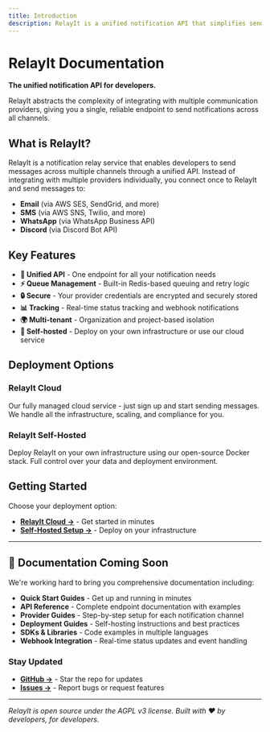 ```yaml
---
title: Introduction
description: RelayIt is a unified notification API that simplifies sending messages across multiple channels. Send emails, SMS, WhatsApp, and Discord messages through a single, reliable endpoint.
---
```


# RelayIt Documentation

**The unified notification API for developers.**

RelayIt abstracts the complexity of integrating with multiple communication providers, giving you a single, reliable endpoint to send notifications across all channels.

## What is RelayIt?

RelayIt is a notification relay service that enables developers to send messages across multiple channels through a unified API. Instead of integrating with multiple providers individually, you connect once to RelayIt and send messages to:

- **Email** (via AWS SES, SendGrid, and more)
- **SMS** (via AWS SNS, Twilio, and more) 
- **WhatsApp** (via WhatsApp Business API)
- **Discord** (via Discord Bot API)

## Key Features

- **🚀 Unified API** - One endpoint for all your notification needs
- **⚡ Queue Management** - Built-in Redis-based queuing and retry logic
- **🔒 Secure** - Your provider credentials are encrypted and securely stored
- **📊 Tracking** - Real-time status tracking and webhook notifications
- **🌍 Multi-tenant** - Organization and project-based isolation
- **🔧 Self-hosted** - Deploy on your own infrastructure or use our cloud service

## Deployment Options

### RelayIt Cloud
Our fully managed cloud service - just sign up and start sending messages. We handle all the infrastructure, scaling, and compliance for you.

### RelayIt Self-Hosted  
Deploy RelayIt on your own infrastructure using our open-source Docker stack. Full control over your data and deployment environment.

## Getting Started

Choose your deployment option:

- **[RelayIt Cloud →](https://app.relayit.com/signup)** - Get started in minutes
- **[Self-Hosted Setup →](https://github.com/tedtoo/relayit)** - Deploy on your infrastructure

---

## 📖 Documentation Coming Soon

We're working hard to bring you comprehensive documentation including:

- **Quick Start Guides** - Get up and running in minutes
- **API Reference** - Complete endpoint documentation with examples
- **Provider Guides** - Step-by-step setup for each notification channel
- **Deployment Guides** - Self-hosting instructions and best practices
- **SDKs & Libraries** - Code examples in multiple languages
- **Webhook Integration** - Real-time status updates and event handling

### Stay Updated

- **[GitHub →](https://github.com/tedtoo/relayit)** - Star the repo for updates
- **[Issues →](https://github.com/tedtoo/relayit/issues)** - Report bugs or request features

---

*RelayIt is open source under the AGPL v3 license. Built with ❤️ by developers, for developers.*